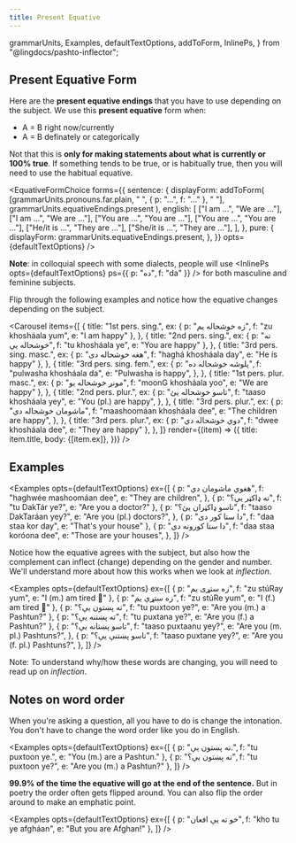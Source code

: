 ```yaml
---
title: Present Equative
---
```


  grammarUnits,
  Examples,
  defaultTextOptions,
  addToForm,
  InlinePs,
} from "@lingdocs/pashto-inflector";

<VideoPlayer src="https://www.youtube.com/watch?v=4aIBSuNHNRk" />

## Present Equative Form

Here are the **present equative endings** that you have to use depending on the subject. We use this **present equative** form when:

- A = B right now/currently
- A = B definately or categorically

Not that this is **only for making statements about what is currently or 100% true**. If something tends to be true, or is habitually true, then you will need to use the <Link to="/equatives/habitual-equative">habitual equative</Link>.

<EquativeFormChoice
  forms={{
    sentence: {
      displayForm: addToForm(
        [grammarUnits.pronouns.far.plain, " ", { p: "...", f: "..." }, " "],
        grammarUnits.equativeEndings.present
      ),
      english: [
        ["I am ...", "We are ..."],
        ["I am ...", "We are ..."],
        ["You are ...", "You are ..."],
        ["You are ...", "You are ..."],
        ["He/it is ...", "They are ..."],
        ["She/it is ...", "They are ..."],
      ],
    },
    pure: {
      displayForm: grammarUnits.equativeEndings.present,
    },
  }}
  opts={defaultTextOptions}
/>

**Note**: in colloquial speech with some dialects, people will use <InlinePs opts={defaultTextOptions} ps={{ p: "ده", f: "da" }} /> for both masculine and feminine subjects.

Flip through the following examples and notice how the equative changes depending on the subject.

<Carousel
  items={[
    {
      title: "1st pers. sing.",
      ex: { p: "زه خوشحاله یم", f: "zu khosháala yum", e: "I am happy" },
    },
    {
      title: "2nd pers. sing.",
      ex: { p: "ته خوشحاله یې", f: "tu khosháala ye", e: "You are happy" },
    },
    {
      title: "3rd pers. sing. masc.",
      ex: { p: "هغه خوشحاله دی", f: "haghá khosháala day", e: "He is happy" },
    },
    {
      title: "3rd pers. sing. fem.",
      ex: {
        p: "پلوشه خوشحاله ده",
        f: "pulwasha khosháala da",
        e: "Pulwasha is happy",
      },
    },
    {
      title: "1st pers. plur. masc.",
      ex: { p: "مونږ خوشحاله یو", f: "moonG khosháala yoo", e: "We are happy" },
    },
    {
      title: "2nd pers. plur.",
      ex: {
        p: "تاسو خوشحاله یئ",
        f: "taaso khosháala yey",
        e: "You (pl.) are happy",
      },
    },
    {
      title: "3rd pers. plur.",
      ex: {
        p: "ماشومان خوشحاله دي",
        f: "maashoomáan khosháala dee",
        e: "The children are happy",
      },
    },
    {
      title: "3rd pers. plur.",
      ex: { p: "دوي خوشحاله دي", f: "dwee khosháala dee", e: "They are happy" },
    },
  ]}
  render={(item) => ({
    title: item.title,
    body: <Examples opts={defaultTextOptions}>{[item.ex]}</Examples>,
  })}
/>

## Examples

<Examples
  opts={defaultTextOptions}
  ex={[
    {
      p: "هغوي ماشومان دي",
      f: "haghwée mashoomáan dee",
      e: "They are children",
    },
    { p: "ته ډاکټر یې؟", f: "tu DakTár ye?", e: "Are you a doctor?" },
    {
      p: "تاسو ډاکټران یئ؟",
      f: "taaso DakTaráan yey?",
      e: "Are you (pl.) doctors?",
    },
    { p: "دا ستا کور دی", f: "daa staa kor day", e: "That's your house" },
    {
      p: "دا ستا کورونه دي",
      f: "daa staa koróona dee",
      e: "Those are your houses",
    },
  ]}
/>

Notice how the equative agrees with the subject, but also how the complement can inflect (change) depending on the gender and number. We'll understand more about how this works when we look at _inflection_.

<Examples
  opts={defaultTextOptions}
  ex={[
    { p: "زه ستړی یم", f: "zu stúRay yum", e: "I (m.) am tired 👨" },
    { p: "زه ستړې یم", f: "zu stúRe yum", e: "I (f.) am tired 👩" },
    { p: "ته پښتون یې؟", f: "tu puxtoon ye?", e: "Are you (m.) a Pashtun?" },
    { p: "ته پښتنه یې؟", f: "tu puxtana ye?", e: "Are you (f.) a Pashtun?" },
    {
      p: "تاسو پښتانه یې؟",
      f: "taaso puxtaanu yey?",
      e: "Are you (m. pl.) Pashtuns?",
    },
    {
      p: "تاسو پښتنې یې؟",
      f: "taaso puxtane yey?",
      e: "Are you (f. pl.) Pashtuns?",
    },
  ]}
/>

Note: To understand why/how these words are changing, you will need to read up on _inflection_.

## Notes on word order

When you're asking a question, all you have to do is change the intonation. You don't have to change the word order like you do in English.

<Examples
  opts={defaultTextOptions}
  ex={[
    { p: "ته پښتون یې.", f: "tu puxtoon ye.", e: "You (m.) are a Pashtun." },
    { p: "ته پښتون یې؟", f: "tu puxtoon ye?", e: "Are you (m.) a Pashtun?" },
  ]}
/>

**99.9% of the time the equative will go at the end of the sentence.** But in poetry the order often gets flipped around. You can also flip the order around to make an emphatic point.

<Examples
  opts={defaultTextOptions}
  ex={[
    { p: "خو ته یې افعان", f: "kho tu ye afgháan", e: "But you are Afghan!" },
  ]}
/>

<GameDisplay record={equativeGamePresent} />
